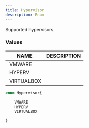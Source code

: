 ```yaml
---
title: Hypervisor
description: Enum
---
```


Supported hypervisors.

### Values

| NAME | DESCRIPTION |
| - | - |
| VMWARE |  |
| HYPERV |  |
| VIRTUALBOX |  |
	
```graphql
enum Hypervisor{

	VMWARE
	HYPERV
	VIRTUALBOX

}
```

